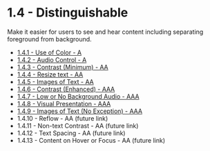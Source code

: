 # 1.4 - Distinguishable

Make it easier for users to see and hear content including separating foreground from background.

- [1.4.1 - Use of Color - A](./1.4.1-use-of-color.mdx)
- [1.4.2 - Audio Control - A](./1.4.2-audio-control.mdx)
- [1.4.3 - Contrast (Minimum) - AA](./1.4.3-contrast-minimum.mdx)
- [1.4.4 - Resize text - AA](./1.4.4-resize-text.mdx)
- [1.4.5 - Images of Text - AA](./1.4.5-images-of-text.mdx)
- [1.4.6 - Contrast (Enhanced) - AAA](./1.4.6-contrast-enhanced.mdx)
- [1.4.7 - Low or No Background Audio - AAA](./1.4.7-low-or-no-background-audio.mdx)
- [1.4.8 - Visual Presentation - AAA](./1.4.8-visual-presentation.mdx)
- [1.4.9 - Images of Text (No Exception) - AAA](./1.4.9-images-of-text-no-exception.mdx)
- 1.4.10 - Reflow - AA (future link)
- 1.4.11 - Non-text Contrast - AA (future link)
- 1.4.12 - Text Spacing - AA (future link)
- 1.4.13 - Content on Hover or Focus - AA (future link)
